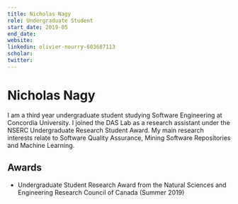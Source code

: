 ```yaml
---
title: Nicholas Nagy
role: Undergraduate Student
start_date: 2019-05
end_date:
website:
linkedin: olivier-nourry-603687113
scholar:
twitter:
---
```


# Nicholas Nagy

I am a third year undergraduate student studying Software Engineering at Concordia University. I joined the DAS Lab as a research assistant under the NSERC Undergraduate Research Student Award. My main research interests relate to Software Quality Assurance, Mining Software Repositories and Machine Learning.

## Awards

- Undergraduate Student Research Award from the Natural Sciences and Engineering Research Council of Canada (Summer 2019)

